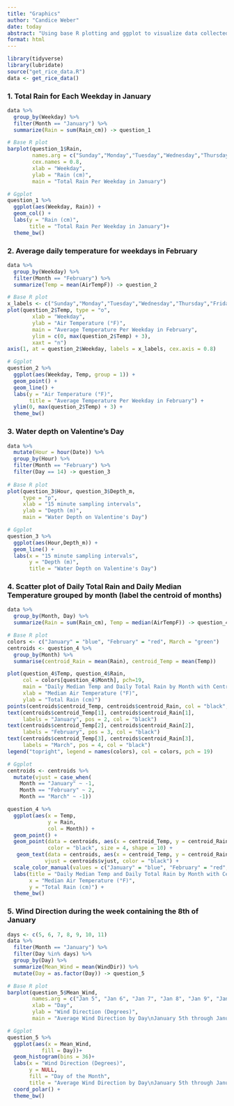 ```yaml
---
title: "Graphics"
author: "Candice Weber"
date: today
abstract: "Using base R plotting and ggplot to visualize data collected at the Rice Rivers Center between January 1st, 2014, and March 27th, 2014."
format: html
---
```


```r
library(tidyverse)
library(lubridate)
source("get_rice_data.R")
data <- get_rice_data()
```

### 1. Total Rain for Each Weekday in January

```r
data %>% 
  group_by(Weekday) %>% 
  filter(Month == "January") %>% 
  summarize(Rain = sum(Rain_cm)) -> question_1

# Base R plot
barplot(question_1$Rain,
        names.arg = c("Sunday","Monday","Tuesday","Wednesday","Thursday","Friday","Saturday"), 
        cex.names = 0.8,
        xlab = "Weekday",
        ylab = "Rain (cm)",
        main = "Total Rain Per Weekday in January")

# Ggplot
question_1 %>% 
  ggplot(aes(Weekday, Rain)) +
  geom_col() +
  labs(y = "Rain (cm)",
       title = "Total Rain Per Weekday in January")+
  theme_bw()
```

### 2. Average daily temperature for weekdays in February

```r
data %>% 
  group_by(Weekday) %>% 
  filter(Month == "February") %>% 
  summarize(Temp = mean(AirTempF)) -> question_2

# Base R plot
x_labels <- c("Sunday","Monday","Tuesday","Wednesday","Thursday","Friday","Saturday")
plot(question_2$Temp, type = "o",
        xlab = "Weekday",
        ylab = "Air Temperature (°F)",
        main = "Average Temperature Per Weekday in February",
        ylim = c(0, max(question_2$Temp) + 3),
        xaxt = "n")
axis(1, at = question_2$Weekday, labels = x_labels, cex.axis = 0.8)

# Ggplot
question_2 %>% 
  ggplot(aes(Weekday, Temp, group = 1)) +
  geom_point() +
  geom_line() +
  labs(y = "Air Temperature (°F)",
       title = "Average Temperature Per Weekday in February") +
  ylim(0, max(question_2$Temp) + 3) +
  theme_bw()
```

### 3. Water depth on Valentine's Day

```r
data %>% 
  mutate(Hour = hour(Date)) %>% 
  group_by(Hour) %>% 
  filter(Month == "February") %>% 
  filter(Day == 14) -> question_3
            
# Base R plot
plot(question_3$Hour, question_3$Depth_m, 
     type = "p",
     xlab = "15 minute sampling intervals",
     ylab = "Depth (m)",
     main = "Water Depth on Valentine's Day")

# Ggplot
question_3 %>% 
  ggplot(aes(Hour,Depth_m)) +
  geom_line() +
  labs(x = "15 minute sampling intervals",
       y = "Depth (m)",
       title = "Water Depth on Valentine's Day")
```

### 4. Scatter plot of Daily Total Rain and Daily Median Temperature grouped by month (label the centroid of months)

```r
data %>% 
  group_by(Month, Day) %>% 
  summarize(Rain = sum(Rain_cm), Temp = median(AirTempF)) -> question_4

# Base R plot
colors <- c("January" = "blue", "February" = "red", March = "green")
centroids <- question_4 %>%
  group_by(Month) %>%
  summarise(centroid_Rain = mean(Rain), centroid_Temp = mean(Temp))

plot(question_4$Temp, question_4$Rain,
     col = colors[question_4$Month], pch=19,
     main = "Daily Median Temp and Daily Total Rain by Month with Centroids",
     xlab = "Median Air Temperature (°F)",
     ylab = "Total Rain (cm)")
points(centroids$centroid_Temp, centroids$centroid_Rain, col = "black", pch = 10)
text(centroids$centroid_Temp[1], centroids$centroid_Rain[1], 
     labels = "January", pos = 2, col = "black")
text(centroids$centroid_Temp[2], centroids$centroid_Rain[2], 
     labels = "February", pos = 3, col = "black")
text(centroids$centroid_Temp[3], centroids$centroid_Rain[3], 
     labels = "March", pos = 4, col = "black")
legend("topright", legend = names(colors), col = colors, pch = 19)

# Ggplot
centroids <- centroids %>%
  mutate(vjust = case_when(
    Month == "January" ~ -1, 
    Month == "February" ~ 2, 
    Month == "March" ~ -1))

question_4 %>% 
  ggplot(aes(x = Temp,
             y = Rain,
             col = Month)) +
  geom_point() +
  geom_point(data = centroids, aes(x = centroid_Temp, y = centroid_Rain), 
             color = "black", size = 4, shape = 10) +  
   geom_text(data = centroids, aes(x = centroid_Temp, y = centroid_Rain, label = Month), 
            vjust = centroids$vjust, color = "black") + 
  scale_color_manual(values = c("January" = "blue", "February" = "red", March = "green"))+
  labs(title = "Daily Median Temp and Daily Total Rain by Month with Centroids",
       x = "Median Air Temperature (°F)",
       y = "Total Rain (cm)") +
  theme_bw()
```

### 5. Wind Direction during the week containing the 8th of January

```r
days <- c(5, 6, 7, 8, 9, 10, 11)
data %>% 
  filter(Month == "January") %>% 
  filter(Day %in% days) %>% 
  group_by(Day) %>% 
  summarize(Mean_Wind = mean(WindDir)) %>% 
  mutate(Day = as.factor(Day)) -> question_5

# Base R plot
barplot(question_5$Mean_Wind,
        names.arg = c("Jan 5", "Jan 6", "Jan 7", "Jan 8", "Jan 9", "Jan 10", "Jan 11"),
        xlab = "Day",
        ylab = "Wind Direction (Degrees)",
        main = "Average Wind Direction by Day\nJanuary 5th through January 11th")

# Ggplot
question_5 %>% 
  ggplot(aes(x = Mean_Wind,
           fill = Day))+
  geom_histogram(bins = 36)+ 
  labs(x = "Wind Direction (Degrees)",
       y = NULL,
       fill = "Day of the Month",
       title = "Average Wind Direction by Day\nJanuary 5th through January 11th")+
  coord_polar() +
  theme_bw()
```


